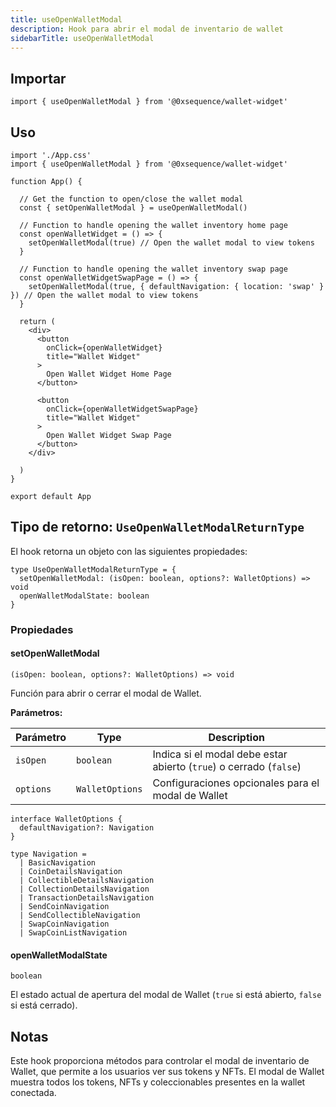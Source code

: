 ```yaml
---
title: useOpenWalletModal
description: Hook para abrir el modal de inventario de wallet
sidebarTitle: useOpenWalletModal
---
```


## Importar

```tsx
import { useOpenWalletModal } from '@0xsequence/wallet-widget'
```

## Uso

```tsx
import './App.css'
import { useOpenWalletModal } from '@0xsequence/wallet-widget'

function App() {

  // Get the function to open/close the wallet modal
  const { setOpenWalletModal } = useOpenWalletModal()

  // Function to handle opening the wallet inventory home page
  const openWalletWidget = () => {
    setOpenWalletModal(true) // Open the wallet modal to view tokens
  }

  // Function to handle opening the wallet inventory swap page
  const openWalletWidgetSwapPage = () => {
    setOpenWalletModal(true, { defaultNavigation: { location: 'swap' } }) // Open the wallet modal to view tokens
  }

  return (
    <div>
      <button
        onClick={openWalletWidget}
        title="Wallet Widget"
      >
        Open Wallet Widget Home Page
      </button>

      <button
        onClick={openWalletWidgetSwapPage}
        title="Wallet Widget"
      >
        Open Wallet Widget Swap Page
      </button>
    </div>
   
  )
}

export default App
```

## Tipo de retorno: `UseOpenWalletModalReturnType`
El hook retorna un objeto con las siguientes propiedades:

```tsx
type UseOpenWalletModalReturnType = {
  setOpenWalletModal: (isOpen: boolean, options?: WalletOptions) => void
  openWalletModalState: boolean
}
```

### Propiedades

#### setOpenWalletModal
`(isOpen: boolean, options?: WalletOptions) => void`

Función para abrir o cerrar el modal de Wallet.

**Parámetros:**

| Parámetro | Type            | Description                                                        |
| --------- | --------------- | ------------------------------------------------------------------ |
| `isOpen`  | `boolean`       | Indica si el modal debe estar abierto (`true`) o cerrado (`false`) |
| `options` | `WalletOptions` | Configuraciones opcionales para el modal de Wallet                 |

```tsx
interface WalletOptions {
  defaultNavigation?: Navigation
}

type Navigation =
  | BasicNavigation
  | CoinDetailsNavigation
  | CollectibleDetailsNavigation
  | CollectionDetailsNavigation
  | TransactionDetailsNavigation
  | SendCoinNavigation
  | SendCollectibleNavigation
  | SwapCoinNavigation
  | SwapCoinListNavigation
```

#### openWalletModalState
`boolean`

El estado actual de apertura del modal de Wallet (`true` si está abierto, `false` si está cerrado).

## Notas
Este hook proporciona métodos para controlar el modal de inventario de Wallet, que permite a los usuarios ver sus tokens y NFTs. El modal de Wallet muestra todos los tokens, NFTs y coleccionables presentes en la wallet conectada.